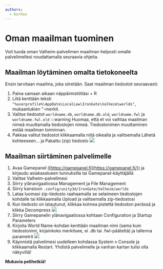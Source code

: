 ```yaml
---
authors:
  - korhox
---
```


# Oman maailman tuominen

Voit tuoda oman Valheim-palvelimen maailman helposti omalle palvelimellesi
noudattamalla seuraavia ohjeita.

## Maailman löytäminen omalta tietokoneelta

Ensin tarvitaan maailma, joka siiretään. Saat maailman tiedostot seuraavasti:

1.  Paina samaan aikaan näppäimistöltäsi + R
2.  Liitä kenttään teksti
    `"%userprofile%\AppData\LocalLow\IronGate\Valheim\worlds"`, mukaanlukien
    "-merkit.
3.  Valitse tiedostot `worldname.db`, `worldname.db.old`, `worldname.fwl` ja
    `worldname.fwl.old` :::warning Huomaa, että et voi vaihtaa maailman nimeä
    muuttamalla tiedostojen nimeä. Tiedostonimen muuttaminen estää maailman
    toiminnan.
4.  Pakkaa valitut tiedostot klikkaamalla niitä oikealla ja valitsemalla Lähetä
    kohteeseen... ja Pakattu (zip) tiedosto
    ![](https://cdn.bittivirta.fi/docimg/crisp/37zip_1ivavpu.png)

## Maailman siirtäminen palvelimelle

1.  Avaa Gamepanel ([https://gamepanel.fi](https://gamepanel.fi/)) ja kirjaudu
    asiakasalueen tunnuksilla tai Gamepanel-käyttäjällä
2.  Valitse Valheim-palvelimesi
3.  Siirry ylänavigaatiossa Management ja File Management
4.  Siirry kansioon `.config/unity3d/IronGate/Valheim/worlds`
5.  Lataa luomasi zip-tiedosto raahaamalla se selaimeen tiedostojen kohdalle tai
    klikkaamalla Upload ja valitsemalla zip-tiedostosi
6.  Kun tiedosto on latautunut, klikkaa kolmea pistettä tiedoston perässä ja
    klikka Decompress
    ![](https://cdn.bittivirta.fi/docimg/crisp/356050c21e29435_wz8q5.png)
7.  Siirry Gamepanelin ylänavigaatiossa kohtaan Configuration ja Startup
    Parameters
8.  Kirjoita World Name-kohdan kenttään maailman nimi (sama kuin tiedostonimi,
    kirjainkoko merkitsee, ei .db tai .fwl-päätettä) ja tallenna parametrit
    ![](https://cdn.bittivirta.fi/docimg/crisp/366050c2f687468_1xwmdap.png)
9.  Käynnistä palvelimesi uudelleen kohdassa System » Console ja klikkaamalla
    Restart. Yhdistä palvelimelle ja vanhan kartan tulisi olla näkyvillä!

**Mukavia pelihetkiä!**
